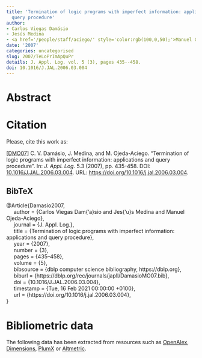 ```yaml
---
title: 'Termination of logic programs with imperfect information: applications and
  query procedure'
author:
- Carlos Viegas Damásio
- Jesús Medina
- <a href='/people/staff/aciego/' style='color:rgb(100,0,50);'>Manuel Ojeda-Aciego</a>
date: '2007'
categories: uncategorised
slug: 2007/TeLoPrImApQuPr
details: J. Appl. Log. vol. 5 (3), pages 435--458.
doi: 10.1016/J.JAL.2006.03.004
---
```




# Abstract










# Citation
Please, cite this work as:


<a name=bib-Damasio2007></a>[[DMO07]](#cite-Damasio2007) C. V. Damásio, J. Medina, and M. Ojeda-Aciego. “Termination of logic programs with imperfect information: applications and query procedure”. In: _J. Appl. Log._ 5.3 (2007), pp. 435-458. DOI: [10.1016/J.JAL.2006.03.004](https://doi.org/10.1016%2FJ.JAL.2006.03.004). URL: [https://doi.org/10.1016/j.jal.2006.03.004](https://doi.org/10.1016/j.jal.2006.03.004).

::: {.callout-note appearance="minimal" collapse=true}

## BibTeX

@Article{Damasio2007,<br>&nbsp;&nbsp;&nbsp;&nbsp;  author = {Carlos Viegas Dam{\a'a}sio and Jes{\a'u}s Medina and Manuel Ojeda-Aciego},<br>&nbsp;&nbsp;&nbsp;&nbsp;  journal = {J. Appl. Log.},<br>&nbsp;&nbsp;&nbsp;&nbsp;  title = {Termination of logic programs with imperfect information: applications and query procedure},<br>&nbsp;&nbsp;&nbsp;&nbsp;  year = {2007},<br>&nbsp;&nbsp;&nbsp;&nbsp;  number = {3},<br>&nbsp;&nbsp;&nbsp;&nbsp;  pages = {435--458},<br>&nbsp;&nbsp;&nbsp;&nbsp;  volume = {5},<br>&nbsp;&nbsp;&nbsp;&nbsp;  bibsource = {dblp computer science bibliography, https://dblp.org},<br>&nbsp;&nbsp;&nbsp;&nbsp;  biburl = {https://dblp.org/rec/journals/japll/DamasioMO07.bib},<br>&nbsp;&nbsp;&nbsp;&nbsp;  doi = {10.1016/J.JAL.2006.03.004},<br>&nbsp;&nbsp;&nbsp;&nbsp;  timestamp = {Tue, 16 Feb 2021 00:00:00 +0100},<br>&nbsp;&nbsp;&nbsp;&nbsp;  url = {https://doi.org/10.1016/j.jal.2006.03.004},<br>}

:::



# Bibliometric data


The following data has been extracted from resources such as [OpenAlex](https://openalex.org/), [Dimensions](https://app.dimensions.ai/), [PlumX](https://www.elsevier.com/insights/metrics/plumx) or [Altmetric](https://www.altmetric.com/).

<div style="display: flex; justify-content: center; align-items: center; height: 100%;">
<span class="__dimensions_badge_embed__" data-doi="10.1016/J.JAL.2006.03.004" data-legend="always"></span></div><script async src="https://badge.dimensions.ai/badge.js" charset="utf-8"></script>

<div style="display: flex; justify-content: center; align-items: center; height: 100%;">
<a href="https://plu.mx/plum/a/?doi=10.1016/J.JAL.2006.03.004" class="plumx-details" data-site="plum" data-hide-when-empty="true">Termination of logic programs with imperfect information: applications and query procedure</a></div>

<div style="display: flex; justify-content: center; align-items: center; height: 100%;">
<script type="text/javascript" src="https://d1bxh8uas1mnw7.cloudfront.net/assets/embed.js"></script><div data-badge-type="medium-donut" class="altmetric-embed" data-badge-details="right" data-doi="10.1016/J.JAL.2006.03.004"></div></div>


## Cites

The following graph plots the number of cites received by this work from its publication, on a yearly basis.

```r
#| echo: false
#| results: asis
#| warning: false
#| message: false
source(here::here('scripts', 'manage_publications.R'))
df <- readRDS('citation_history.rds')
plot_citation_history(df)
```



## Papers citing this work

The following is a non-exhaustive list of papers that cite this work:


<a name=bib-Cabrera_2010></a>[[1]](#cite-Cabrera_2010) I. Cabrera, P. Cordero, G. Gutiérrez, et al. “A coalgebraic approach to non-determinism: Applications to multilattices”. In: _Information Sciences_ 180.22 (Nov. 2010), p. 4323–4335. ISSN: 0020-0255. DOI: [10.1016/j.ins.2010.07.002](https://doi.org/10.1016%2Fj.ins.2010.07.002). URL: [http://dx.doi.org/10.1016/j.ins.2010.07.002](http://dx.doi.org/10.1016/j.ins.2010.07.002).

<a name=bib-CHORTARAS_2009></a>[[2]](#cite-CHORTARAS_2009) A. CHORTARAS, G. STAMOU, and A. STAFYLOPATIS. “DEFINITION AND ADAPTATION OF WEIGHTED FUZZY LOGIC PROGRAMS”. In: _International Journal of Uncertainty, Fuzziness and Knowledge-Based Systems_ 17.01 (Feb. 2009), p. 85–135. ISSN: 1793-6411. DOI: [10.1142/s0218488509005759](https://doi.org/10.1142%2Fs0218488509005759). URL: [http://dx.doi.org/10.1142/s0218488509005759](http://dx.doi.org/10.1142/s0218488509005759).

<a name=bib-Cornejo_2020></a>[[3]](#cite-Cornejo_2020) M. E. Cornejo, D. Lobo, and J. Medina. “Relating Multi-Adjoint Normal Logic Programs to Core Fuzzy Answer Set Programs from a Semantical Approach”. In: _Mathematics_ 8.6 (Jun. 2020), p. 881. ISSN: 2227-7390. DOI: [10.3390/math8060881](https://doi.org/10.3390%2Fmath8060881). URL: [http://dx.doi.org/10.3390/math8060881](http://dx.doi.org/10.3390/math8060881).

<a name=bib-Cornejo_20181></a>[[4]](#cite-Cornejo_20181) M. E. Cornejo, D. Lobo, and J. Medina. “Syntax and semantics of multi-adjoint normal logic programming”. In: _Fuzzy Sets and Systems_ 345 (Aug. 2018), p. 41–62. ISSN: 0165-0114. DOI: [10.1016/j.fss.2017.12.009](https://doi.org/10.1016%2Fj.fss.2017.12.009). URL: [http://dx.doi.org/10.1016/j.fss.2017.12.009](http://dx.doi.org/10.1016/j.fss.2017.12.009).

<a name=bib-Cornejo_2018></a>[[5]](#cite-Cornejo_2018) M. E. Cornejo, J. Medina Moreno, and C. Rubio-Manzano. “Towards a Full Fuzzy Unification in the Bousi Prolog system”. In: _2018 IEEE International Conference on Fuzzy Systems (FUZZ-IEEE)_. IEEE, Jul. 2018, p. 1–7. DOI: [10.1109/fuzz-ieee.2018.8491514](https://doi.org/10.1109%2Ffuzz-ieee.2018.8491514). URL: [http://dx.doi.org/10.1109/fuzz-ieee.2018.8491514](http://dx.doi.org/10.1109/fuzz-ieee.2018.8491514).

<a name=bib-Cornejo_2011></a>[[6]](#cite-Cornejo_2011) M. E. Cornejo, J. Medina, and E. Ramírez. “Implication Triples versus Adjoint Triples”. In: _Advances in Computational Intelligence_. Springer Berlin Heidelberg, 2011, p. 453–460. ISBN: 9783642214981. DOI: [10.1007/978-3-642-21498-1_57](https://doi.org/10.1007%2F978-3-642-21498-1_57). URL: [http://dx.doi.org/10.1007/978-3-642-21498-1_57](http://dx.doi.org/10.1007/978-3-642-21498-1_57).

<a name=bib-D_az_Moreno_2022></a>[[7]](#cite-D_az_Moreno_2022) J. C. Díaz-Moreno, J. Medina, and J. R. Portillo. “Fuzzy logic programs as hypergraphs. Termination results”. In: _Fuzzy Sets and Systems_ 445 (Sep. 2022), p. 22–42. ISSN: 0165-0114. DOI: [10.1016/j.fss.2022.02.001](https://doi.org/10.1016%2Fj.fss.2022.02.001). URL: [http://dx.doi.org/10.1016/j.fss.2022.02.001](http://dx.doi.org/10.1016/j.fss.2022.02.001).

<a name=bib-D_az_Moreno_2018></a>[[8]](#cite-D_az_Moreno_2018) J. C. Díaz-Moreno, J. Medina, and J. R. Portillo. “Towards the Use of Hypergraphs in Multi-adjoint Logic Programming”. In: _Trends in Mathematics and Computational Intelligence_. Springer International Publishing, Oct. 2018, p. 53–59. ISBN: 9783030004859. DOI: [10.1007/978-3-030-00485-9_6](https://doi.org/10.1007%2F978-3-030-00485-9_6). URL: [http://dx.doi.org/10.1007/978-3-030-00485-9_6](http://dx.doi.org/10.1007/978-3-030-00485-9_6).

<a name=bib-Janssen_2012></a>[[9]](#cite-Janssen_2012) J. Janssen, S. Schockaert, D. Vermeir, et al. “A core language for fuzzy answer set programming”. In: _International Journal of Approximate Reasoning_ 53.4 (Jun. 2012), p. 660–692. ISSN: 0888-613X. DOI: [10.1016/j.ijar.2012.01.005](https://doi.org/10.1016%2Fj.ijar.2012.01.005). URL: [http://dx.doi.org/10.1016/j.ijar.2012.01.005](http://dx.doi.org/10.1016/j.ijar.2012.01.005).

<a name=bib-Janssen_2011></a>[[10]](#cite-Janssen_2011) J. Janssen, S. Schockaert, D. Vermeir, et al. “Aggregated Fuzzy Answer Set Programming”. In: _Annals of Mathematics and Artificial Intelligence_ 63.2 (Aug. 2011), p. 103–147. ISSN: 1573-7470. DOI: [10.1007/s10472-011-9256-8](https://doi.org/10.1007%2Fs10472-011-9256-8). URL: [http://dx.doi.org/10.1007/s10472-011-9256-8](http://dx.doi.org/10.1007/s10472-011-9256-8).

<a name=bib-JANSSEN_2011></a>[[11]](#cite-JANSSEN_2011) J. JANSSEN, D. VERMEIR, S. SCHOCKAERT, et al. “Reducing fuzzy answer set programming to model finding in fuzzy logics”. In: _Theory and Practice of Logic Programming_ 12.6 (Jun. 2011), p. 811–842. ISSN: 1475-3081. DOI: [10.1017/s1471068411000093](https://doi.org/10.1017%2Fs1471068411000093). URL: [http://dx.doi.org/10.1017/s1471068411000093](http://dx.doi.org/10.1017/s1471068411000093).

<a name=bib-Juli_n_2010></a>[[12]](#cite-Juli_n_2010) P. Julián, J. Medina, G. Moreno, et al. “Efficient Thresholded Tabulation for Fuzzy Query Answering”. In: _Foundations of Reasoning under Uncertainty_. Springer Berlin Heidelberg, 2010, p. 125–141. ISBN: 9783642107283. DOI: [10.1007/978-3-642-10728-3_7](https://doi.org/10.1007%2F978-3-642-10728-3_7). URL: [http://dx.doi.org/10.1007/978-3-642-10728-3_7](http://dx.doi.org/10.1007/978-3-642-10728-3_7).

<a name=bib-Juli_n_2009></a>[[13]](#cite-Juli_n_2009) P. Julián, J. Medina, G. Moreno, et al. “Thresholded Tabulation in a Fuzzy Logic Setting”. In: _Electronic Notes in Theoretical Computer Science_ 248 (Aug. 2009), p. 115–130. ISSN: 1571-0661. DOI: [10.1016/j.entcs.2009.07.063](https://doi.org/10.1016%2Fj.entcs.2009.07.063). URL: [http://dx.doi.org/10.1016/j.entcs.2009.07.063](http://dx.doi.org/10.1016/j.entcs.2009.07.063).

<a name=bib-Juli_n_20091></a>[[14]](#cite-Juli_n_20091) P. Julián, G. Moreno, and J. Penabad. “An improved reductant calculus using fuzzy partial evaluation techniques”. In: _Fuzzy Sets and Systems_ 160.2 (Jan. 2009), p. 162–181. ISSN: 0165-0114. DOI: [10.1016/j.fss.2008.05.006](https://doi.org/10.1016%2Fj.fss.2008.05.006). URL: [http://dx.doi.org/10.1016/j.fss.2008.05.006](http://dx.doi.org/10.1016/j.fss.2008.05.006).

<a name=bib-Le_2015></a>[[15]](#cite-Le_2015) V. H. Le and F. Liu. “Tabulation proof procedures for fuzzy linguistic logic programming”. In: _International Journal of Approximate Reasoning_ 63 (Aug. 2015), p. 62–88. ISSN: 0888-613X. DOI: [10.1016/j.ijar.2015.06.001](https://doi.org/10.1016%2Fj.ijar.2015.06.001). URL: [http://dx.doi.org/10.1016/j.ijar.2015.06.001](http://dx.doi.org/10.1016/j.ijar.2015.06.001).

<a name=bib-Loyer_2008></a>[[16]](#cite-Loyer_2008) Y. Loyer and U. Straccia. “Approximate well-founded semantics, query answering and generalized normal logic programs over lattices”. In: _Annals of Mathematics and Artificial Intelligence_ 55.3–4 (Oct. 2008), p. 389–417. ISSN: 1573-7470. DOI: [10.1007/s10472-008-9099-0](https://doi.org/10.1007%2Fs10472-008-9099-0). URL: [http://dx.doi.org/10.1007/s10472-008-9099-0](http://dx.doi.org/10.1007/s10472-008-9099-0).

<a name=bib-Madrid_2012></a>[[17]](#cite-Madrid_2012) N. Madrid and M. Ojeda-Aciego. “On the existence and unicity of stable models in normal residuated logic programs”. In: _International Journal of Computer Mathematics_ 89.3 (Feb. 2012), p. 310–324. ISSN: 1029-0265. DOI: [10.1080/00207160.2011.580842](https://doi.org/10.1080%2F00207160.2011.580842). URL: [http://dx.doi.org/10.1080/00207160.2011.580842](http://dx.doi.org/10.1080/00207160.2011.580842).

<a name=bib-Madrid_2011></a>[[18]](#cite-Madrid_2011) N. Madrid and M. Ojeda-Aciego. “On the use of fuzzy stable models for inconsistent classical logic programs”. In: _2011 IEEE Symposium on Foundations of Computational Intelligence (FOCI)_. IEEE, Apr. 2011, p. 115–121. DOI: [10.1109/foci.2011.5949476](https://doi.org/10.1109%2Ffoci.2011.5949476). URL: [http://dx.doi.org/10.1109/foci.2011.5949476](http://dx.doi.org/10.1109/foci.2011.5949476).

<a name=bib-Medina_Moreno_2013></a>[[19]](#cite-Medina_Moreno_2013) J. Medina-Moreno, M. Ojeda-Aciego, and J. Ruiz-Calviño. “Concept-Forming Operators on Multilattices”. In: _Formal Concept Analysis_. Springer Berlin Heidelberg, 2013, p. 203–215. ISBN: 9783642383175. DOI: [10.1007/978-3-642-38317-5_13](https://doi.org/10.1007%2F978-3-642-38317-5_13). URL: [http://dx.doi.org/10.1007/978-3-642-38317-5_13](http://dx.doi.org/10.1007/978-3-642-38317-5_13).

<a name=bib-Straccia_2008></a>[[20]](#cite-Straccia_2008) U. Straccia. “Managing Uncertainty and Vagueness in Description Logics, Logic Programs and Description Logic Programs”. In: _Reasoning Web_. Springer Berlin Heidelberg, 2008, p. 54–103. ISBN: 9783540856580. DOI: [10.1007/978-3-540-85658-0_2](https://doi.org/10.1007%2F978-3-540-85658-0_2). URL: [http://dx.doi.org/10.1007/978-3-540-85658-0_2](http://dx.doi.org/10.1007/978-3-540-85658-0_2).

<a name=bib-Straccia_2017></a>[[21]](#cite-Straccia_2017) U. Straccia and F. Bobillo. “From Fuzzy to Annotated Semantic Web Languages”. In: _Reasoning Web: Logical Foundation of Knowledge Graph Construction and Query Answering_. Springer International Publishing, 2017, p. 203–240. ISBN: 9783319494937. DOI: [10.1007/978-3-319-49493-7_6](https://doi.org/10.1007%2F978-3-319-49493-7_6). URL: [http://dx.doi.org/10.1007/978-3-319-49493-7_6](http://dx.doi.org/10.1007/978-3-319-49493-7_6).

<a name=bib-Straccia_2012></a>[[22]](#cite-Straccia_2012) U. Straccia and N. Madrid. “A top-k query answering procedure for fuzzy logic programming”. In: _Fuzzy Sets and Systems_ 205 (Oct. 2012), p. 1–29. ISSN: 0165-0114. DOI: [10.1016/j.fss.2012.01.016](https://doi.org/10.1016%2Fj.fss.2012.01.016). URL: [http://dx.doi.org/10.1016/j.fss.2012.01.016](http://dx.doi.org/10.1016/j.fss.2012.01.016).

<a name=bib-Viegas_Dam_sio_2011></a>[[23]](#cite-Viegas_Dam_sio_2011) C. Viegas Damásio and F. Ferreira. “Practical RDF Schema Reasoning with Annotated Semantic Web Data”. In: _The Semantic Web – ISWC 2011_. Springer Berlin Heidelberg, 2011, p. 746–761. ISBN: 9783642250736. DOI: [10.1007/978-3-642-25073-6_47](https://doi.org/10.1007%2F978-3-642-25073-6_47). URL: [http://dx.doi.org/10.1007/978-3-642-25073-6_47](http://dx.doi.org/10.1007/978-3-642-25073-6_47).

